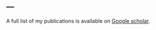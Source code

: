 ---
---

<link rel="stylesheet" href="styles.css" type="text/css">


A full list of my publications is available on [Google scholar](https://scholar.google.com/citations?user=vaMb5cAAAAAJ&hl=it).

